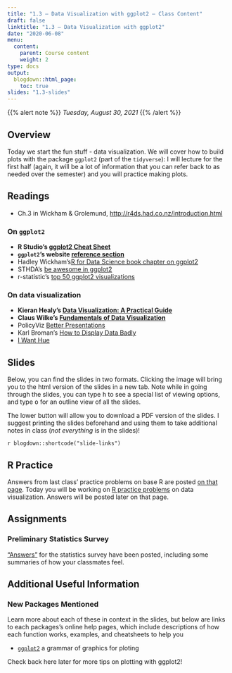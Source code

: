 ```yaml
---
title: "1.3 — Data Visualization with ggplot2 — Class Content"
draft: false
linktitle: "1.3 — Data Visualization with ggplot2"
date: "2020-06-08"
menu:
  content:
    parent: Course content
    weight: 2
type: docs
output:
  blogdown::html_page:
    toc: true
slides: "1.3-slides"
---
```


{{% alert note %}}
*Tuesday, August 30, 2021*
{{% /alert %}}

## <i class="fas fa-info-circle fa-lg"></i> Overview

Today we start the fun stuff - data visualization. We will cover how to build plots with the package `ggplot2` (part of the `tidyverse`): I will lecture for the first half (again, it will be a lot of information that you can refer back to as needed over the semester) and you will practice making plots.

## <i class="fas fa-book-reader fa-lg"></i> Readings

- <i class="fas fa-external-link-square-alt"></i>Ch.3 in Wickham & Grolemund, [http://r4ds.had.co.nz/introduction.html](R for Data Science)

### On `ggplot2`

- **R Studio's [ggplot2 Cheat Sheet](https://www.rstudio.com/wp-content/uploads/2015/03/ggplot2-cheatsheet.pdf)**
- **`ggplot2`'s website [reference section](https://ggplot2.tidyverse.org/reference/index.html)**
- Hadley Wickham's[ R for Data Science book chapter on ggplot2](http://r4ds.had.co.nz/data-visualisation.html)
- STHDA's [be awesome in ggplot2](http://www.sthda.com/english/wiki/be-awesome-in-ggplot2-a-practical-guide-to-be-highly-effective-r-software-and-data-visualization)
- r-statistic's [top 50 ggplot2 visualizations](http://r-statistics.co/Top50-Ggplot2-Visualizations-MasterList-R-Code.html)

### On data visualization

- **Kieran Healy's [Data Visualization: A Practical Guide](http://socviz.co/)**
- **Claus Wilke's [Fundamentals of Data Visualization](https://serialmentor.com/dataviz)**
- PolicyViz [Better Presentations](https://policyviz.com/) 
- Karl Broman's [How to Display Data Badly](https://www.biostat.wisc.edu/~kbroman/presentations/IowaState2013/graphs_combined.pdf)
- [I Want Hue](http://tools.medialab.sciences-po.fr/iwanthue/) 

## <i class="fas fa-chalkboard-teacher"></i> Slides

Below, you can find the slides in two formats. Clicking the image will bring you to the html version of the slides in a new tab. Note while in going through the slides, you can type <kbd>h</kbd> to see a special list of viewing options, and type <kbd>o</kbd> for an outline view of all the slides.

The lower button will allow you to download a PDF version of the slides. I suggest printing the slides beforehand and using them to take additional notes in class (*not everything* is in the slides)!

`r blogdown::shortcode("slide-links")`

## <i class="fas fa-registered"></i> R Practice

Answers from last class’ practice problems on base R are posted [on that page](/r/1.2-r). Today you will be working on [R practice problems](/r/1.3-r) on data visualization. Answers will be posted later on that page.

## <i class="fas fa-laptop-code"></i> Assignments

### Preliminary Statistics Survey

[“Answers”](/assignment/00-preliminary-survey-answers.html) for the statistics survey have been posted, including some summaries of how your classmates feel.

## Additional Useful Information

### New Packages Mentioned

Learn more about each of these in context in the slides, but below are links to each packages’s online help pages, which include descriptions of how each function works, examples, and cheatsheets to help you

- [`ggplot2`](https://ggplot2.tidyverse.org/) a grammar of graphics for ploting

Check back here later for more tips on plotting with ggplot2!